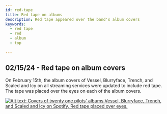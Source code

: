 ```yaml
---
id: red-tape
title: Red tape on albums
description: Red tape appeared over the band's album covers
keywords:
  - red tape
  - red
  - album
  - top

---
```


## 02/15/24 - Red tape on album covers

On February 15th, the album covers of Vessel, Blurryface, Trench, and Scaled and Icy on all streaming services were updated to include red tape. The tape was placed over the eyes on each of the album covers. 


[![Alt text: Covers of twenty one pilots' albums Vessel, Blurryface, Trench, and Scaled and Icy on Spotify. Red tape placed over eyes. ](./assets/redtape.png)](./assets/redtape.png)

